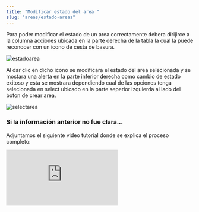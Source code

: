 ```yaml
---
title: "Modificar estado del area "
slug: "areas/estado-areas"
---
```



<Tabs>
  <TabItem label="Endpoint">
    <ApiEndpoint url={`${API_BASE_URL}admin/areas`} />
  </TabItem>
</Tabs>

Para poder modificar el estado de un area correctamente debera dirijirce a la columna acciones ubicada en la parte derecha de la tabla la cual la puede reconocer con un icono de cesta de basura.

<Image src={estadoarea} alt="estadoarea" width={3148} height={2270} />

Al dar clic en dicho icono se modificara el estado del area selecionada  y se mostara una alerta en la parte inferior derecha como cambio de estado exitoso y esta se mostrara dependiendo cual de las opciones tenga selecionada en select ubicado en la parte seperior izquierda al lado del boton de crear area.

<Image src={selectarea} alt="selectarea" width={3148} height={2270} />

### Si la información anterior no fue clara...

Adjuntamos el siguiente video tutorial donde se explica el proceso completo:

<div style={{ display: "flex", justifyContent: "center" }}>
  <iframe
    style={{ height: "500px", width: "100%" }}
    src="https://www.youtube.com/embed/DIkLG6uWXPo"
    title="Tutorial"
    frameBorder="0"
    allow="accelerometer; autoplay; clipboard-write; encrypted-media; gyroscope; picture-in-picture"
    allowFullScreen
  ></iframe>
</div>
